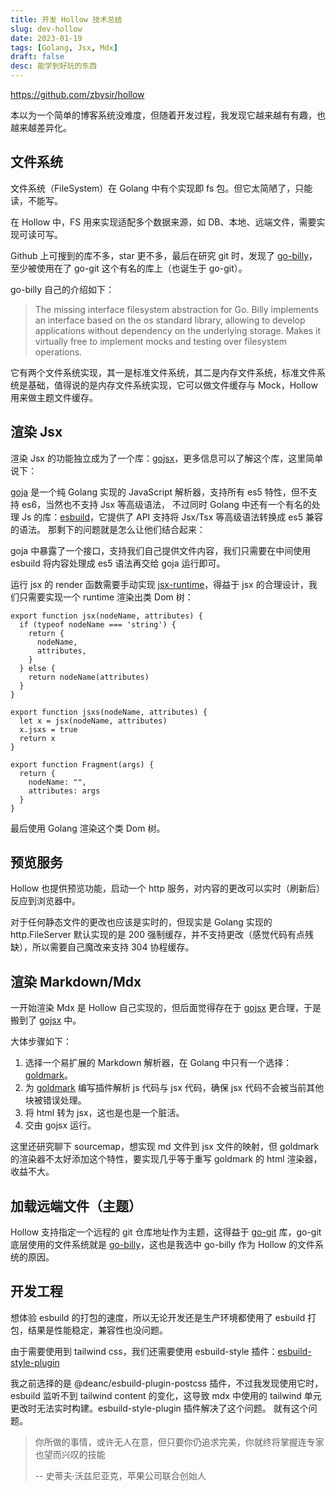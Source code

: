 ```yaml
---
title: 开发 Hollow 技术总结
slug: dev-hollow
date: 2023-01-19
tags: [Golang, Jsx, Mdx]
draft: false
desc: 能学到好玩的东西
---
```


https://github.com/zbysir/hollow

本以为一个简单的博客系统没难度，但随着开发过程，我发现它越来越有有趣，也越来越差异化。

## 文件系统
文件系统（FileSystem）在 Golang 中有个实现即 fs 包。但它太简陋了，只能读，不能写。

在 Hollow 中，FS 用来实现适配多个数据来源，如 DB、本地、远端文件，需要实现可读可写。

Github 上可搜到的库不多，star 更不多，最后在研究 git 时，发现了 [go-billy](https://github.com/go-git/go-billy)，至少被使用在了 go-git 这个有名的库上（也诞生于 go-git）。

go-billy 自己的介绍如下：
> The missing interface filesystem abstraction for Go. Billy implements an interface based on the os standard library, allowing to develop applications without dependency on the underlying storage. Makes it virtually free to implement mocks and testing over filesystem operations.

它有两个文件系统实现，其一是标准文件系统，其二是内存文件系统，标准文件系统是基础，值得说的是内存文件系统实现，它可以做文件缓存与 Mock，Hollow 用来做主题文件缓存。

## 渲染 Jsx
渲染 Jsx 的功能独立成为了一个库：[gojsx](https://github.com/zbysir/gojsx)，更多信息可以了解这个库，这里简单说下：

[goja](https://github.com/dop251/goja) 是一个纯 Golang 实现的 JavaScript 解析器，支持所有 es5 特性，但不支持 es6，当然也不支持 Jsx 等高级语法，
不过同时 Golang 中还有一个有名的处理 Js 的库：[esbuild](https://github.com/evanw/esbuild)，它提供了 API 支持将 Jsx/Tsx 等高级语法转换成 es5 兼容的语法。
那剩下的问题就是怎么让他们结合起来：

goja 中暴露了一个接口，支持我们自己提供文件内容，我们只需要在中间使用 esbuild 将内容处理成 es5 语法再交给 goja 运行即可。

运行 jsx 的 render 函数需要手动实现 [jsx-runtime](https://zh-hans.reactjs.org/blog/2020/09/22/introducing-the-new-jsx-transform.html)，得益于 jsx 的合理设计，我们只需要实现一个 runtime 渲染出类 Dom 树：
```
export function jsx(nodeName, attributes) {
  if (typeof nodeName === 'string') {
    return {
      nodeName,
      attributes,
    }
  } else {
    return nodeName(attributes)
  }
}

export function jsxs(nodeName, attributes) {
  let x = jsx(nodeName, attributes)
  x.jsxs = true
  return x
}

export function Fragment(args) {
  return {
    nodeName: "",
    attributes: args
  }
}
```

最后使用 Golang 渲染这个类 Dom 树。

## 预览服务
Hollow 也提供预览功能，启动一个 http 服务，对内容的更改可以实时（刷新后）反应到浏览器中。

对于任何静态文件的更改也应该是实时的，但现实是 Golang 实现的 http.FileServer 默认实现的是 200 强制缓存，并不支持更改（感觉代码有点残缺），所以需要自己魔改来支持 304 协程缓存。

## 渲染 Markdown/Mdx
一开始渲染 Mdx 是 Hollow 自己实现的，但后面觉得存在于 [gojsx](https://github.com/zbysir/gojsx) 更合理，于是搬到了 [gojsx](https://github.com/zbysir/gojsx) 中。

大体步骤如下：

1. 选择一个易扩展的 Markdown 解析器，在 Golang 中只有一个选择：[goldmark](https://github.com/yuin/goldmark)。
2. 为 [goldmark](https://github.com/yuin/goldmark) 编写插件解析 js 代码与 jsx 代码，确保 jsx 代码不会被当前其他块被错误处理。
3. 将 html 转为 jsx，这也是也是一个脏活。
4. 交由 gojsx 运行。

这里还研究聊下 sourcemap，想实现 md 文件到 jsx 文件的映射，但 goldmark 的渲染器不太好添加这个特性，要实现几乎等于重写 goldmark 的 html 渲染器，收益不大。

## 加载远端文件（主题）
Hollow 支持指定一个远程的 git 仓库地址作为主题，这得益于 [go-git](https://github.com/go-git/go-git) 库，go-git 底层使用的文件系统就是 [go-billy](https://github.com/go-git/go-billy)，这也是我选中 go-billy 作为 Hollow 的文件系统的原因。

## 开发工程
想体验 esbuild 的打包的速度，所以无论开发还是生产环境都使用了 esbuild 打包，结果是性能稳定，兼容性也没问题。

由于需要使用到 tailwind css，我们还需要使用 esbuild-style 插件：[esbuild-style-plugin](https://www.npmjs.com/package/esbuild-style-plugin)

我之前选择的是 @deanc/esbuild-plugin-postcss 插件，不过我发现使用它时，esbuild 监听不到 tailwind content 的变化，这导致 mdx 中使用的 tailwind 单元更改时无法实时构建。esbuild-style-plugin 插件解决了这个问题。
   就有这个问题。

> 你所做的事情，或许无人在意，但只要你仍追求完美，你就终将掌握连专家也望而兴叹的技能
>
> -- 史蒂夫·沃兹尼亚克，苹果公司联合创始人